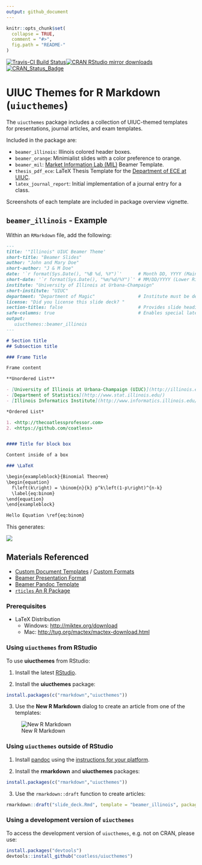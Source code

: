 ```yaml
---
output: github_document
---
```


```r
knitr::opts_chunk$set(
  collapse = TRUE,
  comment = "#>",
  fig.path = "README-"
)
```

[![Travis-CI Build Status](https://travis-ci.org/coatless/uiucthemes.svg?branch=master)](https://travis-ci.org/coatless/uiucthemes)[![CRAN RStudio mirror downloads](http://cranlogs.r-pkg.org/badges/uiucthemes)](http://www.r-pkg.org/pkg/uiucthemes) [![CRAN_Status_Badge](http://www.r-pkg.org/badges/version/uiucthemes)](https://cran.r-project.org/package=uiucthemes)

# UIUC Themes for R Markdown (`uiucthemes`)

The `uiucthemes` package includes a collection of UIUC-themed templates for
presentations, journal articles, and exam templates.

Included in the package are:

- `beamer_illinois`: Illinois colored header boxes.
- `beamer_orange`: Minimialist slides with a color preference to orange.
- `beamer_mil`: [Market Information Lab (MIL)](https://giesbusiness.illinois.edu/margolis-market-information-lab) Beamer Template.
- `thesis_pdf_ece`: LaTeX Thesis Template for the [Department of ECE at UIUC](https://wiki.illinois.edu/wiki/display/ECEThesisReview/LaTeX+Resources).
- `latex_journal_report`: Initial implementation of a journal entry for a class.

Screenshots of each template are included in package overview vignette.

## `beamer_illinois` - Example

Within an `RMarkdown` file, add the following:

```md
---
title: '"Illinois" UIUC Beamer Theme'
short-title: "Beamer Slides"
author: "John and Mary Doe"
short-author: "J & M Doe"
date: '`r format(Sys.Date(), "%B %d, %Y")`'      # Month DD, YYYY (Main Slide)
short-date: '`r format(Sys.Date(), "%m/%d/%Y")`' # MM/DD/YYYY (Lower Right)
institute: "University of Illinois at Urbana-Champaign"
short-institute: "UIUC"
department: "Department of Magic"                # Institute must be defined
license: "Did you license this slide deck? "
section-titles: false                            # Provides slide headings
safe-columns: true                               # Enables special latex macros for columns.
output: 
   uiucthemes::beamer_illinois
---

# Section title     
## Subsection title 

### Frame Title

Frame content 

**Unordered List**

- [University of Illinois at Urbana-Champaign (UIUC)](http://illinois.edu)
- [Department of Statistics](http://www.stat.illinois.edu/)
- [Illinois Informatics Institute](http://www.informatics.illinois.edu/)

*Ordered List*

1. <http://thecoatlessprofessor.com>
2. <https://github.com/coatless>


#### Title for block box

Content inside of a box 

### \LaTeX

\begin{exampleblock}{Binomial Theorem}
\begin{equation} 
  f\left(k\right) = \binom{n}{k} p^k\left(1-p\right)^{n-k}
  \label{eq:binom}
\end{equation} 
\end{exampleblock}

Hello Equation \ref{eq:binom}
```

This generates:

![](tools/readme/beamer_illinois_slide_example.png)


## Materials Referenced

- [Custom Document Templates](http://rmarkdown.rstudio.com/developer_document_templates.html) / [Custom Formats](http://rmarkdown.rstudio.com/developer_custom_formats.html)
- [Beamer Presentation Format](http://rmarkdown.rstudio.com/beamer_presentation_format.html)
- [Beamer Pandoc Template](https://github.com/jgm/pandoc-templates/blob/master/default.beamer)
- [`rticles` An R Package](https://github.com/rstudio/rticles)

### Prerequisites

- LaTeX Distribution
   - Windows: <http://miktex.org/download>
   - Mac: <http://tug.org/mactex/mactex-download.html>
   
### Using `uiucthemes` from RStudio

To use **uiucthemes** from RStudio:

1) Install the latest [RStudio](http://www.rstudio.com/products/rstudio/download/).

2) Install the **uiucthemes** package: 

```r
install.packages(c("rmarkdown","uiucthemes"))
```

3) Use the **New R Markdown** dialog to create an article from one of the templates:

![New R Markdown](tools/readme/uiucthemes.png)
    
    
### Using `uiucthemes` outside of RStudio

1) Install [pandoc](http://johnmacfarlane.net/pandoc/) using the
   [instructions for your platform](https://github.com/rstudio/rmarkdown/blob/master/PANDOC.md).

2) Install the **rmarkdown** and **uiucthemes** packages:

```r
install.packages(c("rmarkdown","uiucthemes"))
```
    
3) Use the `rmarkdown::draft` function to create articles:

```r
rmarkdown::draft("slide_deck.Rmd", template = "beamer_illinois", package = "uiucthemes")
```


### Using a development version of `uiucthemes`

To access the development version of `uiucthemes`, e.g. not on CRAN, please use:

```r
install.packages("devtools")
devtools::install_github("coatless/uiucthemes")
```
